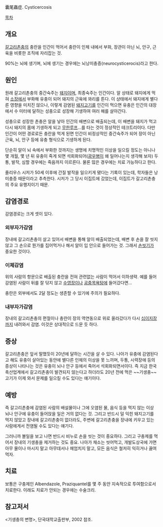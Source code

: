 囊尾蟲症. Cysticercosis

[[목차]]
== 개요 ==
[[갈고리촌충]]의 충란을 인간이 먹어서 충란이 인체 내에서 부화, 장관이 아닌 뇌, 안구, 근육을 비롯한 조직에 자리잡는 것.

90%는 뇌에 생기며, 뇌에 생기는 경우에는 뇌낭미충증(neurocysticerocis)라고 한다.

== 원인 ==
원래 갈고리촌충의 중간숙주는 [[돼지]]이며, 최종숙주는 인간이다. 알 상태로 돼지에게 먹혀 [[소장]]에서 부화해 유충이 되어 돼지의 근육에 꽈리를 튼다. 이 상태에서 돼지에게 별다른 영향을 미치진 않으나, 이렇게 감염된 [[돼지고기]]를 인간이 먹으면 유충은 인간의 대장에서 수 미터에 달하는 성충으로 성장해 기생하여 여러 해를 살아간다.

성충으로 성장한 촌충은 알을 낳아 인간의 배변으로 배출되는데, 이 배변을 돼지가 먹고 다시 돼지의 몸에 기생하게 되고 [[무한루프]]...를 타는 것이 정상적인 테크트리이다. 다만 인간이 어떤 경로로든 충란을 먹게 된면 인간이 비정상적인 중간숙주가 되어 장이 아닌 근육, 뇌, 안구 등에 유충 형식으로 기생하게 된다.

단순히 알이 뇌 속에서 부화한 것까지는 생명에 치명적인 이상을 일으킬 정도는 아니나 몇 개월, 몇 년 뒤 유충이 죽게 되면 석회화되어([[광우병]]이 왜 일어나는지 생각해 보자) 두통, 발작, 심할 경우에는 죽음까지 이르른다. 물론 많은 경우에는 치료 가능하다고 한다.

줄리우스 시저가 50세 이후에 간질 발작을 일으키게 됐다는 기록이 있는데, 학자들은 낭미충증 때문이라고 추측한다. 시저가 그 당시 이집트에 갔었는데, 이집트가 갈고리촌충의 주요 유행지이기 때문.

== 감염경로 ==
감염경로는 크게 셋이 있다.
=== 외부자가감염 ===
장내에 갈고리촌충이 살고 있어서 배변을 통해 알이 배출되었는데, 배변 후 손을 잘 씻지 않고 그 손으로 뭔가를 집어먹거나 해서 알이 입 안으로 들어가는 것.
그래서 [[손씻기]]가 중요한 것이다.

=== 이체감염 ===
위의 사람의 항문으로 배출된 충란을 전혀 관련없는 사람이 먹어서 이하생략. 예를 들어 감염된 사람이 뒤를 잘 닦지 않고 [[수영장]]이나 [[공중목욕탕]]에 들어갔다면...

충란은 외부에서도 2달 정도는 생존할 수 있기에 주의가 필요하다.

=== 내부자가감염 ===
장내의 갈고리촌충의 편절이나 충란이 장의 역연동으로 위로 올라갔다가 다시 [[십이지장]]까지 내려와서 감염. 이것은 상대적으로 드문 듯 하다.

== 증상 ==
갈고리촌충은 앞서 말했듯이 20년에 달하는 시간을 살 수 있다. 나아가 유충에 감염된다고 해도 유충이 살아있는 동안에 별다른 인체의 이상을 못 느끼며, 두통, 시력장애 등의 증상이 나타나는 것은 유충이 뇌나 안구 등에서 죽어서 석회화되면서이다. 즉 지금 한국 축산업계에서 갈고리촌충이 발견되지 않는다고 하더라도 20년 전에 먹은 ~~기생충~~고기가 이제 와서 문제를 일으킬 수도 있다는 얘기이다. 

== 예방 ==
즉 갈고리촌충에 감염된 사람의 배설물이나 그에 오염된 물, 음식 등을 먹지 않는 이상 뇌나 안구에 유충이 들어앉을 일은 거의 없다는 것. 그리고 반드시 덜 익힌 돼지고기를 먹지 않았고 장내에 갈고리촌충이 없더라도, 주변에 갈고리촌충을 장내에 키우고 있는 사람에게서 전염될 수도 있다는 얘기다.

그러니까 볼일을 보고 나면 반드시 비누로 손을 씻는 것이 중요하다. 그리고 구충제를 먹어서 장내의 기생충을 제거하는 것도 중요. 나아가 채소는 씻어먹고, 개발도상국에 가면 아무 물이나 마시지 말고 아무데서나 헤엄치지 말고, 모든 음식은 철저히 익히거나 끓여 먹자. 

== 치료 ==
보통은 구충제인 Albendazole, Praziquantel를 몇 주 동안 지속적으로 투여함으로서 치료한다. 이래도 치료가 안되는 경우에는 수술크리.

== 참고저서 ==
<기생충의 변명>, 단국대학교출판부, 2002 참조.
